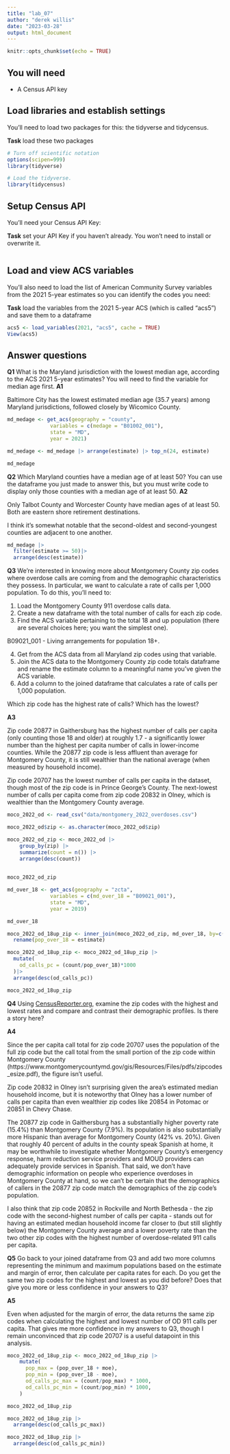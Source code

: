 ```yaml
---
title: "lab_07"
author: "derek willis"
date: "2023-03-28"
output: html_document
---
```


```r
knitr::opts_chunk$set(echo = TRUE)
```

## You will need

-   A Census API key

## Load libraries and establish settings

You'll need to load two packages for this: the tidyverse and tidycensus.

**Task** load these two packages

```r
# Turn off scientific notation
options(scipen=999)
library(tidyverse)

# Load the tidyverse.
library(tidycensus)
```

## Setup Census API

You'll need your Census API Key:

**Task** set your API Key if you haven't already. You won't need to install or overwrite it.

```r
```

## Load and view ACS variables

You'll also need to load the list of American Community Survey variables from the 2021 5-year estimates so you can identify the codes you need:

**Task** load the variables from the 2021 5-year ACS (which is called "acs5") and save them to a dataframe

```r
acs5 <- load_variables(2021, "acs5", cache = TRUE)
View(acs5)
```

## Answer questions

**Q1** What is the Maryland jurisdiction with the lowest median age, according to the ACS 2021 5-year estimates? You will need to find the variable for median age first. 
**A1** 

Baltimore City has the lowest estimated median age (35.7 years) among Maryland jurisdictions, followed closely by Wicomico County. 

```r
md_medage <- get_acs(geography = "county",
              variables = c(medage = "B01002_001"),
              state = "MD",
              year = 2021)

md_medage <- md_medage |> arrange(estimate) |> top_n(24, estimate)

md_medage

```

**Q2** Which Maryland counties have a median age of at least 50? You can use the dataframe you just made to answer this, but you must write code to display only those counties with a median age of at least 50. 
**A2** 

Only Talbot County and Worcester County have median ages of at least 50. Both are eastern shore retirement destinations. 

I think it's somewhat notable that the second-oldest and second-youngest counties are adjacent to one another. 

```r
md_medage |> 
  filter(estimate >= 50)|>
  arrange(desc(estimate)) 

```

**Q3** We're interested in knowing more about Montgomery County zip codes where overdose calls are coming from and the demographic characteristics they possess. In particular, we want to calculate a rate of calls per 1,000 population. To do this, you'll need to:

1. Load the Montgomery County 911 overdose calls data.
2. Create a new dataframe with the total number of calls for each zip code.
3. Find the ACS variable pertaining to the total 18 and up population (there are several choices here; you want the simplest one).

B09021_001 - Living arrangements for population 18+. 

4. Get from the ACS data from all Maryland zip codes using that variable.
5. Join the ACS data to the Montgomery County zip code totals dataframe and rename the estimate column to a meaningful name you've given the ACS variable.
6. Add a column to the joined dataframe that calculates a rate of calls per 1,000 population.

Which zip code has the highest rate of calls? Which has the lowest?


**A3** 

Zip code 20877 in Gaithersburg has the highest number of calls per capita (only counting those 18 and older) at roughly 1.7 - a significantly lower number than the highest per capita number of calls in lower-income counties. While the 20877 zip code is less affluent than average for Montgomery County, it is still wealthier than the national average (when measured by household income). 

Zip code 20707 has the lowest number of calls per capita in the dataset, though most of the zip code is in Prince George's County. The next-lowest number of calls per capita come from zip code 20832 in Olney, which is wealthier than the Montgomery County average. 



```r
moco_2022_od <- read_csv("data/montgomery_2022_overdoses.csv")

moco_2022_od$zip <- as.character(moco_2022_od$zip)
```

```r
moco_2022_od_zip <- moco_2022_od |>
    group_by(zip) |>
    summarize(count = n()) |> 
    arrange(desc(count))

  
moco_2022_od_zip
```


```r
md_over_18 <- get_acs(geography = "zcta",
              variables = c(md_over_18 = "B09021_001"),
              state = "MD",
              year = 2019)

md_over_18
```
```r
moco_2022_od_18up_zip <- inner_join(moco_2022_od_zip, md_over_18, by=c("zip" = "GEOID")) |>
  rename(pop_over_18 = estimate)

```

```r
moco_2022_od_18up_zip <- moco_2022_od_18up_zip |>
  mutate(
    od_calls_pc = (count/pop_over_18)*1000
  )|>
  arrange(desc(od_calls_pc))

moco_2022_od_18up_zip

```


**Q4** Using [CensusReporter.org](https://censusreporter.org/), examine the zip codes with the highest and lowest rates and compare and contrast their demographic profiles. Is there a story here?

**A4** 

Since the per capita call total for zip code 20707 uses the population of the full zip code but the call total from the small portion of the zip code within Montgomery County (https://www.montgomerycountymd.gov/gis/Resources/Files/pdfs/zipcodes_esize.pdf), the figure isn't useful. 

Zip code 20832 in Olney isn't surprising given the area's estimated median household income, but it is noteworthy that Olney has a lower number of calls per capita than even wealthier zip codes like 20854 in Potomac or 20851 in Chevy Chase. 

The 20877 zip code in Gaithersburg has a substantially higher poverty rate (15.4%) than Montgomery County (7.9%). Its population is also substantially more Hispanic than average for Montgomery County (42% vs. 20%). Given that roughly 40 percent of adults in the county speak Spanish at home, it may be worthwhile to investigate whether Montgomery County's emergency response, harm reduction service providers and MOUD providers can adequately provide services in Spanish. That said, we don't have demographic information on people who experience overdoses in Montgomery County at hand, so we can't be certain that the demographics of callers in the 20877 zip code match the demographics of the zip code's population. 

I also think that zip code 20852 in Rockville and North Bethesda - the zip code with the second-highest number of calls per capita - stands out for having an estimated median household income far closer to (but still slightly below) the Montgomery County average and a lower poverty rate than the two other zip codes with the highest number of overdose-related 911 calls per capita. 


**Q5** Go back to your joined dataframe from Q3 and add two more columns representing the minimum and maximum populations based on the estimate and margin of error, then calculate per capita rates for each. Do you get the same two zip codes for the highest and lowest as you did before? Does that give you more or less confidence in your answers to Q3?

**A5** 

Even when adjusted for the margin of error, the data returns the same zip codes when calculating the highest and lowest number of OD 911 calls per capita. That gives me more confidence in my answers to Q3, though I remain unconvinced that zip code 20707 is a useful datapoint in this analysis. 

```r
moco_2022_od_18up_zip <- moco_2022_od_18up_zip |>
    mutate(
      pop_max = (pop_over_18 + moe),
      pop_min = (pop_over_18 - moe),
      od_calls_pc_max = (count/pop_max) * 1000,
      od_calls_pc_min = (count/pop_min) * 1000,
    )

moco_2022_od_18up_zip

```

```r
moco_2022_od_18up_zip |>
  arrange(desc(od_calls_pc_max))
```
```r
moco_2022_od_18up_zip |>
  arrange(desc(od_calls_pc_min))
```


